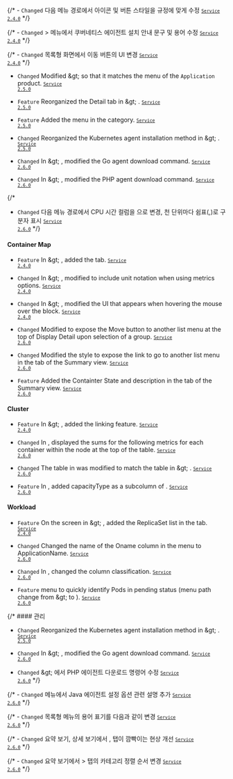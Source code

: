 {/* - <code class="Changed">Changed</code> 다음 메뉴 경로에서 아이콘 및 버튼 스타일을 규정에 맞게 수정 <code class='changelog-service'><a href="../release-notes/service/service-2_4_x"><code class='changelog-service'>Service 2.4.0​</code></a></code> */}

{/* - <code class="Changed">Changed</code> <Cmdname sid="side_management" className="uitext" /> &gt; <Cmdname sid="side_agentInstall" className="uitext" /> 메뉴에서 쿠버네티스 에이전트 설치 안내 문구 및 용어 수정 <code class='changelog-service'><a href="../release-notes/service/service-2_4_x"><code class='changelog-service'>Service 2.4.0​</code></a></code> */}

{/* - <code class="Changed">Changed</code> 목록형 화면에서 이동 버튼의 UI 변경 <code class='changelog-service'><a href="../release-notes/service/service-2_4_x"><code class='changelog-service'>Service 2.4.0​</code></a></code> */}

- <code class="Changed">Changed</code> Modified <Cmdname sid="side_appl" className="uitext" /> &amp;gt; <Cmdname sid="side_statistics" className="uitext" /> so that it matches the <Cmdname sid="side_statistics" className="uitext" /> menu of the <code>Application</code> product. <code class='changelog-service'><a href="../release-notes/service/service-2_5_x"><code class='changelog-service'>Service 2.5.0​</code></a></code>

- <code class="Feature">Feature</code> Reorganized the Detail tab in <Cmdname sid="side_lab" className="uitext" /> &amp;gt; <Cmdname sid="side_pendingPod" className="uitext" />. <code class='changelog-service'><a href="../release-notes/service/service-2_5_x"><code class='changelog-service'>Service 2.5.0​</code></a></code>

- <code class="Feature">Feature</code> Added the <Cmdname sid="side_agentsConfiguration" className="uitext" /> menu in the <Cmdname sid="side_appl" className="uitext" /> category. <code class='changelog-service'><a href="../release-notes/service/service-2_5_x"><code class='changelog-service'>Service 2.5.0​</code></a></code>

- <code class="Changed">Changed</code> Reorganized the Kubernetes agent installation method in <Cmdname sid="side_management" className="uitext" /> &amp;gt; <Cmdname sid="side_agentInstall" className="uitext" />. <code class='changelog-service'><a href="../release-notes/service/service-2_5_x"><code class='changelog-service'>Service 2.5.0​</code></a></code>

- <code class="Changed">Changed</code> In <Cmdname sid="side_agentInstall" className="uitext" /> &amp;gt; <Cmdname sid="TTL07944" className="uitext" />, modified the Go agent download command. <code class='changelog-service'><a href="../release-notes/service/service-2_6_x"><code class='changelog-service'>Service 2.6.0​</code></a></code>

- <code class="Changed">Changed</code> In <Cmdname sid="side_agentInstall" className="uitext" /> &amp;gt; <Cmdname sid="TTL07944" className="uitext" />, modified the PHP agent download command. <code class='changelog-service'><a href="../release-notes/service/service-2_6_x"><code class='changelog-service'>Service 2.6.0​</code></a></code>

{/\* 

- <code class="Changed">Changed</code> 다음 메뉴 경로에서 <span class="b500">CPU 시간</span> 컬럼을 <Cmdname sid="thread_cpu_time" className="uitext" />으로 변경, 천 단위마다 쉼표(,)로 구분자 표시 <code class='changelog-service'><a href="../release-notes/service/service-2_6_x"><code class='changelog-service'>Service 2.6.0​</code></a></code> */}

#### Container Map​

- <code class="Feature">Feature</code> In <Cmdname sid="side_dashboard" className="uitext" /> &amp;gt; <Cmdname sid="side_containerMap" className="uitext" />, added the <Cmdname sid="TTL07237" className="uitext" /> tab. <code class='changelog-service'><a href="../release-notes/service/service-2_4_x"><code class='changelog-service'>Service 2.4.0​</code></a></code>

- <code class="Changed">Changed</code> In <Cmdname sid="side_dashboard" className="uitext" /> &amp;gt; <Cmdname sid="side_containerMap" className="uitext" />, modified to include unit notation when using metrics options. <code class='changelog-service'><a href="../release-notes/service/service-2_4_x"><code class='changelog-service'>Service 2.4.0​</code></a></code>

- <code class="Changed">Changed</code> In <Cmdname sid="side_dashboard" className="uitext" /> &amp;gt; <Cmdname sid="side_containerMap" className="uitext" />, modified the UI that appears when hovering the mouse over the block. <code class='changelog-service'><a href="../release-notes/service/service-2_4_x"><code class='changelog-service'>Service 2.4.0​</code></a></code>

- <code class="Changed">Changed</code> Modified to expose the Move button to another list menu at the top of Display Detail upon selection of a group. <code class='changelog-service'><a href="../release-notes/service/service-2_6_x"><code class='changelog-service'>Service 2.6.0​</code></a></code>

- <code class="Changed">Changed</code> Modified the style to expose the link to go to another list menu in the <Cmdname sid="TTL06782" className="uitext" /> tab of the Summary view. <code class='changelog-service'><a href="../release-notes/service/service-2_6_x"><code class='changelog-service'>Service 2.6.0​</code></a></code>

- <code class="Feature">Feature</code> Added the <span class="uitext">Containter State</span> and description in the <Cmdname sid="TTL06782" className="uitext" /> tab of the Summary view. <code class='changelog-service'><a href="../release-notes/service/service-2_6_x"><code class='changelog-service'>Service 2.6.0​</code></a></code>

#### Cluster​

- <code class="Feature">Feature</code> In <Cmdname sid="side_cluster" className="uitext" /> &amp;gt; <Cmdname sid="side_objectManifest" className="uitext" />, added the <Cmdname sid="side_kubeEventList" className="uitext" /> linking feature. <code class='changelog-service'><a href="../release-notes/service/service-2_4_x"><code class='changelog-service'>Service 2.4.0​</code></a></code>

- <code class="Changed">Changed</code> In <Cmdname sid="side_nodeDetail" className="uitext" />, displayed the sums for the following metrics for each container within the node at the top of the <Cmdname sid="product_type_cpm" className="uitext" /> table. <code class='changelog-service'><a href="../release-notes/service/service-2_6_x"><code class='changelog-service'>Service 2.6.0​</code></a></code>

- <code class="Changed">Changed</code> The <Cmdname sid="side_container" className="uitext" /> table in <Cmdname sid="side_nodeDetail" className="uitext" /> was modified to match the table in <Cmdname sid="side_container" className="uitext" /> &amp;gt; <Cmdname sid="side_containerList" className="uitext" />. <code class='changelog-service'><a href="../release-notes/service/service-2_6_x"><code class='changelog-service'>Service 2.6.0​</code></a></code>

- <code class="Feature">Feature</code> In <Cmdname sid="side_nodeList" className="uitext" />, added <span class="uitext">capacityType</span> as a subcolumn of <Cmdname sid="TTL06393" className="uitext" />. <code class='changelog-service'><a href="../release-notes/service/service-2_6_x"><code class='changelog-service'>Service 2.6.0​</code></a></code>

#### Workload​

- <code class="Feature">Feature</code> On the <Cmdname sid="BTN06342" className="uitext" /> screen in <Cmdname sid="side_workload" className="uitext" /> &amp;gt; <Cmdname sid="side_deploymentList" className="uitext" />, added the ReplicaSet list in the <Cmdname sid="resource" className="uitext" /> tab. <code class='changelog-service'><a href="../release-notes/service/service-2_4_x"><code class='changelog-service'>Service 2.4.0​</code></a></code>

- <code class="Changed">Changed</code> Changed the name of the <span class="uitext">Oname</span> column in the <Cmdname sid="side_containerizedAppList" className="uitext" /> menu to <span class="uitext">ApplicationName</span>. <code class='changelog-service'><a href="../release-notes/service/service-2_6_x"><code class='changelog-service'>Service 2.6.0​</code></a></code>

- <code class="Changed">Changed</code> In <Cmdname sid="side_containerList" className="uitext" />, changed the column classification. <code class='changelog-service'><a href="../release-notes/service/service-2_6_x"><code class='changelog-service'>Service 2.6.0​</code></a></code>

- <code class="Feature">Feature</code> <Cmdname sid="side_pendingPod" className="uitext" /> menu to quickly identify Pods in pending status (menu path change from <Cmdname sid="side_lab" className="uitext" /> &amp;gt; <Cmdname sid="pendingPod" className="uitext" /> to <Cmdname sid="side_workload" className="uitext" />).
   <code class='changelog-service'><a href="../release-notes/service/service-2_6_x"><code class='changelog-service'>Service 2.6.0​</code></a></code>

{/\* #### 관리​

- <code class="Changed">Changed</code> Reorganized the Kubernetes agent installation method in <Cmdname sid="side_management" className="uitext" /> &amp;gt; <Cmdname sid="side_agentInstall" className="uitext" />. <code class='changelog-service'><a href="../release-notes/service/service-2_5_x"><code class='changelog-service'>Service 2.5.0​</code></a></code>

- <code class="Changed">Changed</code> In <Cmdname sid="side_agentInstall" className="uitext" /> &amp;gt; <Cmdname sid="TTL07944" className="uitext" />, modified the Go agent download command. <code class='changelog-service'><a href="../release-notes/service/service-2_6_x"><code class='changelog-service'>Service 2.6.0​</code></a></code>

- <code class="Changed">Changed</code> <Cmdname sid="side_agentInstall" className="uitext" /> &amp;gt; <Cmdname sid="TTL07944" className="uitext" />에서 PHP 에이전트 다운로드 명령어 수정 <code class='changelog-service'><a href="../release-notes/service/service-2_6_x"><code class='changelog-service'>Service 2.6.0​</code></a></code> */}

{/* - <code class="Changed">Changed</code> <Cmdname sid="side_agentInstall" className="uitext" /> 메뉴에서 Java 에이전트 설정 옵션 관련 설명 추가 <code class='changelog-service'><a href="../release-notes/service/service-2_6_x"><code class='changelog-service'>Service 2.6.0​</code></a></code> */}

{/* - <code class="Changed">Changed</code> 목록형 메뉴의 용어 표기를 다음과 같이 변경 <code class='changelog-service'><a href="../release-notes/service/service-2_6_x"><code class='changelog-service'>Service 2.6.0​</code></a></code> */}

{/* - <code class="Changed">Changed</code> 요약 보기, 상세 보기에서 <Cmdname sid="trace" className="uitext" />, <Cmdname sid="metrics" className="uitext" /> 탭이 깜빡이는 현상 개선 <code class='changelog-service'><a href="../release-notes/service/service-2_6_x"><code class='changelog-service'>Service 2.6.0​</code></a></code> */}

{/* - <code class="Changed">Changed</code> 요약 보기에서 <Cmdname sid="log" className="uitext" /> &gt; <Cmdname sid="BTN07827" className="uitext" /> 탭의 카테고리 정렬 순서 변경 <code class='changelog-service'><a href="../release-notes/service/service-2_6_x"><code class='changelog-service'>Service 2.6.0​</code></a></code> */}
